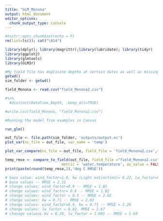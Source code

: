 ```yaml
---
title: "GLM_Monona"
output: html_document
editor_options: 
  chunk_output_type: console
---
```


```r
#knitr::opts_chunk$set(echo = F)
rm(list=ls()); cat("\014")
```

```r
library(dplyr); library(magrittr);library(lubridate); library(tidyr)
library(ggplot2)
library(glmtools)
library(GLM3r)
```

```r
#My field file has duplicate depths at certain dates as well as missing values so I need to fix up the dataset
getwd()
sim_folder <- getwd()

field_Monona <- read.csv("field_Monona2.csv") 

#%>%
  #distinct(DateTime,Depth, .keep_all=TRUE)

#write.csv(field_Monona, "field_Monona2.csv")

```

```r
#Running the model from examples in Canvas

run_glm()

out_file <- file.path(sim_folder, 'outputs/output.nc')
plot_var(nc_file = out_file, var_name = 'temp')

plot_var_compare(nc_file = out_file, field_file = 'field_Monona2.csv',var_name = 'temp')

temp_rmse <- compare_to_field(out_file, field_file ="field_Monona2.csv", 
                          metric = 'water.temperature', as_value = FALSE)
print(paste(round(temp_rmse,2),'deg C RMSE'))

# base value: wind_factor=1.0, kw (Light extinction)= 0.22, Lw_factor=0.91
# base values -- RMSE = 2.11
# change values: wind_factor=0.9 -- RMSE = 1.85
# change values: wind_factor= 0.8 -- RMSE = 1.82
# change values: wind_factor = 0.5 -- RMSE = 2.65
# change values: kw = 0.71 -- RMSE = 2.02
# change values: wind_factor=0.9, kw = 0.71 -- RMSE = 2.26
# change values: lw_factor = 0.82, RMSE = 2.67
# chanage valuesL kw = 0.28, lw_factor = 1.001 -- RMSE = 1.69
```
